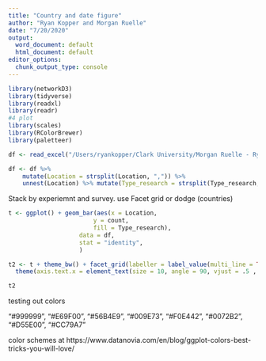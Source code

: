 ```yaml
---
title: "Country and date figure"
author: "Ryan Kopper and Morgan Ruelle"
date: "7/20/2020"
output:
  word_document: default
  html_document: default
editor_options:
  chunk_output_type: console
---
```

```r
library(networkD3)
library(tidyverse)
library(readxl)
library(readr)
#4 plot
library(scales)
library(RColorBrewer)
library(paletteer)

```

```r


df <- read_excel("/Users/ryankopper/Clark University/Morgan Ruelle - Ryan Kopper Research/Push Pull Systematic Review/Table of journals included.xlsx", sheet = "included")

```

```r

df <- df %>% 
    mutate(Location = strsplit(Location, ",")) %>% 
    unnest(Location) %>% mutate(Type_research = strsplit(Type_research, ",")) %>% unnest(Type_research) %>% mutate(date_cat=cut(Date, breaks = c(-Inf, 2004, 2009, 2014, Inf), labels = c("2000 to 2004","2005 to 2009","2010 to 2014","2015 to 2019"))) %>% group_by(date_cat, `Type_research`, Location) %>% summarise(count = n())

```
Stack by experiemnt and survey. use Facet grid or dodge (countries)

```r
t <- ggplot() + geom_bar(aes(x = Location,
                        y = count,
                        fill = Type_research),
                    data = df,
                    stat = "identity",
                    )
```

```r
t2 <- t + theme_bw() + facet_grid(labeller = label_value(multi_line = TRUE), cols = vars(date_cat), space = "free_x", scales = "free_x") +
  theme(axis.text.x = element_text(size = 10, angle = 90, vjust = .5 ,  hjust = 1), legend.position = "bottom") + ylab("Number of studies") + scale_fill_manual(name = "Type of study", labels = c("field experiment", "farmer survey") , values = c("#0072B2", "#D55E00")) 

t2
```
testing out colors

"#999999", "#E69F00", "#56B4E9", "#009E73",
          "#F0E442", "#0072B2", "#D55E00", "#CC79A7"

color schemes at
https://www.datanovia.com/en/blog/ggplot-colors-best-tricks-you-will-love/
```r

```

